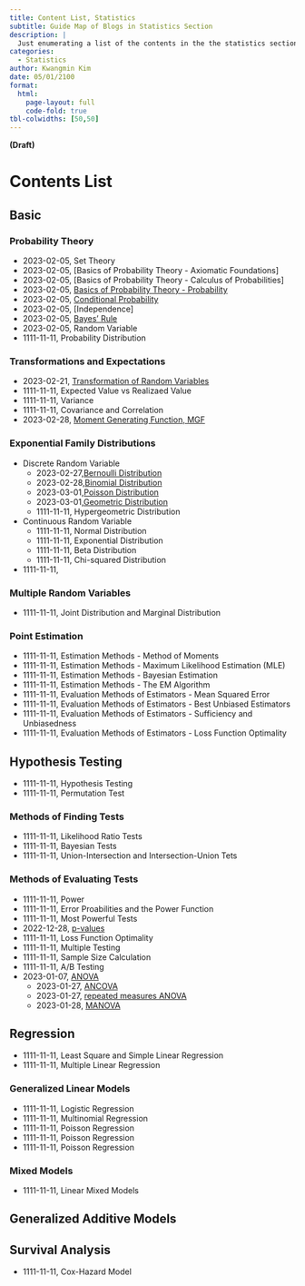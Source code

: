 ```yaml
---
title: Content List, Statistics 
subtitle: Guide Map of Blogs in Statistics Section
description: |
  Just enumerating a list of the contents in the the statistics section 
categories:
  - Statistics
author: Kwangmin Kim
date: 05/01/2100
format: 
  html:
    page-layout: full
    code-fold: true
tbl-colwidths: [50,50]
---
```


**(Draft)**

# Contents List

## Basic

### Probability Theory

* 2023-02-05, Set Theory
* 2023-02-05, [Basics of Probability Theory - Axiomatic Foundations]
* 2023-02-05, [Basics of Probability Theory - Calculus of Probabilities]
* 2023-02-05, [Basics of Probability Theory - Probability](../2023-02-05_probability/index.qmd)
* 2023-02-05, [Conditional Probability](../2023-02-05_conditional_probability/index.qmd)
* 2023-02-05, [Independence]
* 2023-02-05, [Bayes' Rule](../2023-02-05_bayes_rule/index.qmd)
* 2023-02-05, Random Variable
* 1111-11-11, Probability Distribution

### Transformations and Expectations

* 2023-02-21, [Transformation of Random Variables](../2023-02-21_transformation/index.qmd)
* 1111-11-11, Expected Value vs Realizaed Value
* 1111-11-11, Variance
* 1111-11-11, Covariance and Correlation
* 2023-02-28, [Moment Generating Function, MGF](../2023-02-28_mgf/index.qmd)

### Exponential Family Distributions

* Discrete Random Variable
  * 2023-02-27,[Bernoulli Distribution](../2023-02-27_exponential_family/discrete_bernoulli.qmd)
  * 2023-02-28,[Binomial Distribution](../2023-02-27_exponential_family/discrete_binomial.qmd)
  * 2023-03-01,[Poisson Distribution](../2023-02-27_exponential_family/discrete_poisson.qmd)
  * 2023-03-01,[Geometric Distribution](../2023-02-27_exponential_family/discrete_geometric.qmd)
  * 1111-11-11, Hypergeometric Distribution
* Continuous Random Variable
  * 1111-11-11, Normal Distribution
  * 1111-11-11, Exponential Distribution
  * 1111-11-11, Beta Distribution
  * 1111-11-11, Chi-squared Distribution
* 1111-11-11, 

### Multiple Random Variables

* 1111-11-11, Joint Distribution and Marginal Distribution

### Point Estimation

* 1111-11-11, Estimation Methods - Method of Moments
* 1111-11-11, Estimation Methods - Maximum Likelihood Estimation (MLE)
* 1111-11-11, Estimation Methods - Bayesian Estimation
* 1111-11-11, Estimation Methods - The EM Algorithm
* 1111-11-11, Evaluation Methods of Estimators - Mean Squared Error
* 1111-11-11, Evaluation Methods of Estimators - Best Unbiased Estimators
* 1111-11-11, Evaluation Methods of Estimators - Sufficiency and Unbiasedness
* 1111-11-11, Evaluation Methods of Estimators - Loss Function Optimality



## Hypothesis Testing

* 1111-11-11, Hypothesis Testing
* 1111-11-11, Permutation Test

### Methods of Finding Tests

* 1111-11-11, Likelihood Ratio Tests
* 1111-11-11, Bayesian Tests
* 1111-11-11, Union-Intersection and Intersection-Union Tets

### Methods of Evaluating Tests

* 1111-11-11, Power
* 1111-11-11, Error Proabilities and the Power Function
* 1111-11-11, Most Powerful Tests
* 2022-12-28, [p-values](../2022-12-08-P-value/index.qmd)
* 1111-11-11, Loss Function Optimality
* 1111-11-11, Multiple Testing
* 1111-11-11, Sample Size Calculation
* 1111-11-11, A/B Testing
* 2023-01-07, [ANOVA](../2023-01-07-anova/index.qmd)
  * 2023-01-27, [ANCOVA](../2023-01-27_ANCOVA/)
  * 2023-01-27, [repeated measures ANOVA](../2023-01-27_rmANOVA/)
  * 2023-01-28, [MANOVA](../2023-01-28_MANOVA/)

## Regression

* 1111-11-11, Least Square and Simple Linear Regression
* 1111-11-11, Multiple Linear Regression

### Generalized Linear Models
* 1111-11-11, Logistic Regression
* 1111-11-11, Multinomial Regression
* 1111-11-11, Poisson Regression
* 1111-11-11, Poisson Regression
* 1111-11-11, Poisson Regression

### Mixed Models

 * 1111-11-11, Linear Mixed Models

## Generalized Additive Models

## Survival Analysis

* 1111-11-11,  Cox-Hazard Model